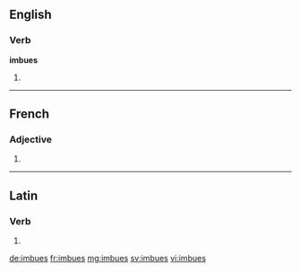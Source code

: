 ==English==

===Verb===
'''imbues'''

# {{en-third-person singular of|imbue}}

----

==French==

===Adjective===
{{fr-adj-form}} {{f-p}}

# {{feminine plural of|imbu|lang=fr}}

----

==Latin==

===Verb===
{{la-verb-form|imbuēs}}

# {{conjugation of|imbuo|imbuō|2|s|fut|act|ind|lang=la}}

[[de:imbues]]
[[fr:imbues]]
[[mg:imbues]]
[[sv:imbues]]
[[vi:imbues]]